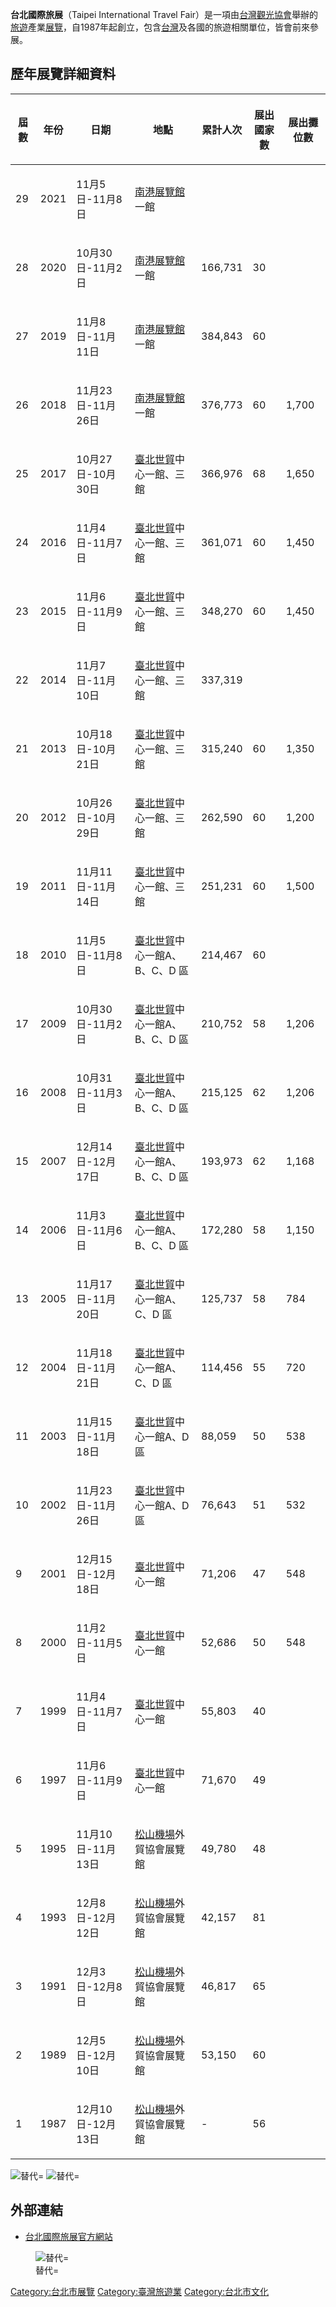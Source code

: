 {{Infobox exhibition|Holding=每年10月或11月|Latest=2018年11月23日至26日|First=1987年|Place=[[臺北世貿中心|臺北世貿中心]]一館 三館
[[南港展覽館|南港展覽館]]|Logo=台北國際旅展.png|Organization=[[財團法人台灣觀光協會|財團法人台灣觀光協會]]}}{{Wikinewscat}}
{{Commonscat|Taipei International Travel Fair}}
'''台北國際旅展'''（Taipei International Travel Fair）是一項由[[台灣觀光協會|台灣觀光協會]]舉辦的[[旅遊|旅遊]]產業[[展覽|展覽]]，自1987年起創立，包含[[台灣|台灣]]及各國的旅遊相關單位，皆會前來參展。

== 歷年展覽詳細資料 ==
{| class="wikitable"
|+
!屆數
!年份
!日期
!地點
!累計人次
!展出國家數
!展出攤位數
|-
|29
|2021
|11月5日-11月8日
|[[南港展覽館|南港展覽館]]一館
|
|
|-
|28
|2020
|10月30日-11月2日
|[[南港展覽館|南港展覽館]]一館
|166,731
|30
|
|-
|27
|2019
|11月8日-11月11日
|[[南港展覽館|南港展覽館]]一館
|384,843
|60
|
|-
|26
|2018
|11月23日-11月26日
|[[南港展覽館|南港展覽館]]一館
|376,773
|60
|1,700
|-
|25
|2017
|10月27日-10月30日
|[[台北世界貿易中心|臺北世貿]]中心一館、三館
|366,976
|68
|1,650
|-
|24
|2016
|11月4日-11月7日
|[[台北世界貿易中心|臺北世貿]]中心一館、三館
|361,071
|60
|1,450
|-
|23
|2015
|11月6日-11月9日
|[[台北世界貿易中心|臺北世貿]]中心一館、三館
|348,270
|60
|1,450
|-
|22
|2014
|11月7日-11月10日
|[[台北世界貿易中心|臺北世貿]]中心一館、三館
|337,319
|
|
|-
|21
|2013
|10月18日-10月21日
|[[台北世界貿易中心|臺北世貿]]中心一館、三館
|315,240
|60
|1,350
|-
|20
|2012
|10月26日-10月29日
|[[台北世界貿易中心|臺北世貿]]中心一館、三館
|262,590
|60
|1,200
|-
|19
|2011
|11月11日-11月14日
|[[台北世界貿易中心|臺北世貿]]中心一館、三館
|251,231
|60
|1,500
|-
|18
|2010
|11月5日-11月8日
|[[台北世界貿易中心|臺北世貿]]中心一館A、B、C、D 區
|214,467
|60
|
|-
|17
|2009
|10月30日-11月2日
|[[台北世界貿易中心|臺北世貿]]中心一館A、B、C、D 區
|210,752
|58
|1,206
|-
|16
|2008
|10月31日-11月3日
|[[台北世界貿易中心|臺北世貿]]中心一館A、B、C、D 區
|215,125
|62
|1,206
|-
|15
|2007
|12月14日-12月17日
|[[台北世界貿易中心|臺北世貿]]中心一館A、B、C、D 區
|193,973
|62
|1,168
|-
|14
|2006
|11月3日-11月6日
|[[台北世界貿易中心|臺北世貿]]中心一館A、B、C、D 區
|172,280
|58
|1,150
|-
|13
|2005
|11月17日-11月20日
|[[台北世界貿易中心|臺北世貿]]中心一館A、C、D 區
|125,737
|58
|784
|-
|12
|2004
|11月18日-11月21日
|[[台北世界貿易中心|臺北世貿]]中心一館A、C、D 區
|114,456
|55
|720
|-
|11
|2003
|11月15日-11月18日
|[[台北世界貿易中心|臺北世貿]]中心一館A、D 區
|88,059
|50
|538
|-
|10
|2002
|11月23日-11月26日
|[[台北世界貿易中心|臺北世貿]]中心一館A、D 區
|76,643 
|51
|532
|-
|9
|2001
|12月15日-12月18日
|[[台北世界貿易中心|臺北世貿]]中心一館
|71,206
|47
|548
|-
|8
|2000
|11月2日-11月5日
|[[台北世界貿易中心|臺北世貿]]中心一館
|52,686
|50
|548
|-
|7
|1999
|11月4日-11月7日
|[[台北世界貿易中心|臺北世貿]]中心一館
|55,803
|40
|
|-
|6
|1997
|11月6日-11月9日
|[[台北世界貿易中心|臺北世貿]]中心一館
|71,670
|49
|
|-
|5
|1995
|11月10日-11月13日
|[[臺北松山機場|松山機場]]外貿協會展覽館
|49,780
|48
|
|-
|4
|1993
|12月8日-12月12日
|[[臺北松山機場|松山機場]]外貿協會展覽館
|42,157
|81
|
|-
|3
|1991
|12月3日-12月8日
|[[臺北松山機場|松山機場]]外貿協會展覽館
|46,817
|65
|
|-
|2
|1989
|12月5日-12月10日
|[[臺北松山機場|松山機場]]外貿協會展覽館
|53,150
|60
|
|-
|1
|1987
|12月10日-12月13日
|[[臺北松山機場|松山機場]]外貿協會展覽館
| -
|56
|
|}
[[File:2007TaipeiITF_PressConference.jpg|替代=]]
[[File:2007TaipeiITF_Day1.jpg|替代=]]

==外部連結==

*[https://web.archive.org/web/20070506071024/http://www.taipeiitf.org.tw/ 台北國際旅展官方網站]

[[File:2007TaipeiITF_Day1_MentalBastion.jpg|替代=]]
[[Category:台北市展覽|Category:台北市展覽]]

[[Category:臺灣旅遊業|Category:臺灣旅遊業]]
[[Category:台北市文化|Category:台北市文化]]